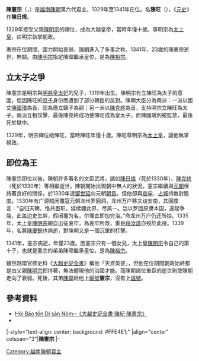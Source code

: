 {{越南君主
| 名稱=陳憲宗
| 圖像=
| 說明=
| 國號=[[大越|大越]]
| 朝代=[[陳朝_(越南)|陳朝]]
| 時代=
| 在位=1329年—1341年
| 前任=[[陳明宗|陳明宗]]
| 繼任=[[陳裕宗|陳裕宗]]
| 年號=[[開祐|開祐]] 
| 姓名=陳旺
| 字=
| 尊號=
| 其他稱銜=
| 別名=陳日㷆
| 出生=1319年
| 出生地=
| 逝世={{death year and age|1341|1319}}
| 逝世地=
| 廟號=憲宗
| 諡號=
| 陵墓=[[昌安陵|昌安陵]]
| 父=[[陳明宗|陳明宗]]
| 母=[[明慈皇太妃|明慈皇太妃]]黎氏
| 后=
|}}
'''陳憲宗'''（{{vie|v=Trần Hiến Tông|hn=陳憲宗}}，{{bd|1319年||1341年||}}）是[[越南|越南]][[陳朝_(越南)|陳朝]]第六代君主，1329年至1341年在位。名'''陳旺'''（{{vie|v=Trần Vượng|hn=陳旺}}），《[[元史|元史]]》作'''陳日㷆'''。

1329年接受父親[[陳明宗|陳明宗]]的禪位，成為大越皇帝，當時年僅十歲。尊明宗為[[太上皇|太上皇]]，由明宗執掌朝政。

憲宗在位期間，國力開始衰弱，[[陳朝_(越南)|陳朝]]進入了多事之秋。1341年，23歲的陳憲宗逝世，無嗣。由[[陳明宗|陳明宗]]指定陳暭繼承皇位，是為[[陳裕宗|陳裕宗]]。

==立太子之爭==
陳憲宗是明宗與[[明慈皇太妃|明慈皇太妃]]的兒子，1319年出生。陳明宗有立陳旺為太子的意圖，但因陳旺的[[庶子|庶子]]身份而遭到了部分朝臣的反對。陳朝大臣分為兩派：一派以國丈[[陳國瑱|陳國瑱]]為首，認為應立嫡子為嗣；另一派以[[陳克終|陳克終]]為首，支持明宗立陳旺為太子。兩派互相攻擊，最後陳克終成功使陳旺成為皇太子。而陳國瑱則被監禁，最後死於獄中。

1329年，明宗禪位給陳旺，當時陳旺年僅十歲。陳旺尊明宗為[[太上皇|太上皇]]，讓他執掌朝政。
==即位為王==
陳憲宗即位以後，陳朝許多著名的文臣武將，諸如[[陳日燏|陳日燏]]（死於1330年）、[[陳克終|陳克終]]（死於1330年）等相繼逝世。陳朝開始出現朝中無人的狀況。憲宗繼續與[[元朝|元朝]]保持著良好的關係，於1330年遣[[鄧世延|鄧世延]]向元朝[[朝貢|朝貢]]。但他卻與[[哀牢|哀牢]]、[[占城|占城]]持敵對態度。1330年有广源贼闭覆寇元朝龙州罗回洞，龙州万户移文诘安南，其回牒言：“自归天朝，恪共臣职，延续疆此界，尽属一。岂以罗回原隶本国，遂起争端，此盖边吏生衅，假闭覆为名，尔理宜即加穷治。”命龙州万户仍还所掠。1335年，太上皇[[陳明宗|陳明宗]]親自出征哀牢，為哀牢所敗，重臣[[段汝諧|段汝諧]]亦歿於此役。1339年，名將[[陳慶餘|陳慶餘]]也病逝，對陳朝又是一個沉重的打擊。

1341年，憲宗病逝，年僅23歲。因憲宗只有一個女兒，太上皇[[陳明宗|陳明宗]]令自己的第十子，也就是憲宗的弟弟陳暭繼承皇位，是為[[陳裕宗|陳裕宗]]。

雖然越南官修史料《[[大越史記全書|大越史記全書]]》稱他「天資英睿」，但他在位期間朝政始終都是由父親[[陳明宗|陳明宗]]把持著，無法體現他的治國才能。而陳朝諸位重臣的逝世則使陳朝走向了衰弱。死後，其弟[[陳暭|陳暭]]給他上[[廟號|廟號]]'''憲宗'''，沒有上[[諡號|諡號]]。
== 參考資料 ==
*[https://web.archive.org/web/20160305012833/http://www.nomna.org/DVSKTT/dvsktt.php?IDcat=43 Hội Bảo tồn Di sản Nôm─《大越史記全書‧陳紀‧陳憲宗》]
*
{{s-start}}
|-style="text-align: center; background: #FFE4E1;"
|align="center" colspan="3"|'''陳憲宗'''
|-
{{s-before|[[陳明宗|陳明宗]]}}
{{s-title|[[越南君主列表#陳朝|大越帝國皇帝]]|1329年—1341年}}
{{s-after|[[陳裕宗|陳裕宗]]}}
{{s-before|[[陳明宗|陳明宗]]}}
{{s-title|[[越南君主列表#陳朝|越南陳朝君主]]|1329年—1341年}}
{{s-after|[[陳裕宗|陳裕宗]]}}
{{end box}}

{{越南陳朝君主}}

[[Category:越南陳朝君主|Category:越南陳朝君主]]